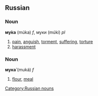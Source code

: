 ==Russian==
[[Category:Russian nouns]]
===Noun===
'''му́ка''' (múka) ''f'', муки (múki) ''pl''

# [[pain]], [[anguish]], [[torment]], [[suffering]], [[torture]]
# [[harassment]]

===Noun===
'''мука́''' (muká) ''f''

# [[flour]], [[meal]]